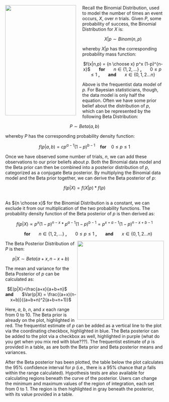 <img src="http://i.stack.imgur.com/hN4lW.png" width="225" height="350" align="left" style="margin-right: 20px;">

Recall the Binomial Distribution, used to model the number of times an event occurs, $X$, over $n$ trials. Given $P$, some probability of success, the Binomial Distribution for $X$ is:

<center> $X|p \sim Binom(n,p)$</center>

whereby $X|p$ has the corresponding probability mass function:

<center>$f(x|n,p) = {n \choose x} p^x (1-p)^{n-x}$ &nbsp;&nbsp;&nbsp;&nbsp;&nbsp; <b> for </b> &nbsp;&nbsp;&nbsp;&nbsp;&nbsp; $n \in \{1,2,...\}$ <b>, </b> &nbsp;&nbsp;&nbsp;&nbsp;&nbsp; $0 \leq p \leq 1$ <b>, </b> &nbsp;&nbsp;&nbsp;&nbsp;&nbsp; <b> and </b> &nbsp;&nbsp;&nbsp;&nbsp;&nbsp; $x \in \{0,1,2...n\}$ </center>

Above is the frequentist data model of $p$. For Bayesian statisticians, though, the data model is only half the equation. Often we have some prior belief about the distribution of $p$, which can be represented by the following Beta Distribution:

<center> $P \sim Beta(a,b)$ </center>

whereby $P$ has the corresponding probability density function:

<center>$f(p|a,b)= cp^{a-1}(1-p)^{b-1}$ &nbsp;&nbsp; <b>for</b> &nbsp;&nbsp; $0 \leq p \leq 1$</center>

Once we have observed some number of trials, $n$, we can add these observations to our prior beliefs about $p$. Both the Binomial data model and the Beta prior can then be combined into a posterior distribution of $p$, categorized as a conjugate Beta posterior. By multiplying the Binomial data model and the Beta prior together, we can derive the Beta posterior of $p$:

<center> $f(p|X) = f(X|p)*f(p)$</center>

<br>
As ${n \choose x}$ for the Binomial Distribution is a constant, we can exclude it from our multiplication of the two probability functions. The probability density function of the Beta posterior of $p$ is then derived as:

<center>$f(p|X) \propto p^x (1-p)^{n-x} * p^{a-1}(1-p)^{b-1} = p^{x+a-1}(1-p)^{n-x+b-1}$

&nbsp;&nbsp;&nbsp;&nbsp;&nbsp; <b> for </b> &nbsp;&nbsp;&nbsp;&nbsp;&nbsp; $n \in \{1,2,...\}$ <b>, </b> &nbsp;&nbsp;&nbsp;&nbsp;&nbsp; $0 \leq p \leq 1$ <b>, </b> &nbsp;&nbsp;&nbsp;&nbsp;&nbsp; <b> and </b> &nbsp;&nbsp;&nbsp;&nbsp;&nbsp; $x \in \{0,1,2...n\}$</center>

<img src="http://i1.cpcache.com/product_zoom/683200970/feeling_marginally_significant_mug.jpg?height=460&width=460&padToSquare=true" width="275" height="250" align="right">

The Beta Posterior Distribution of $P$ is then:

<center>$p|X \sim Beta(a+x, n-x+b)$</center>

The mean and variance for the Beta Posterior of $p$ can be calculated as:

<center>$E(p|X)=\frac{a+x}{a+b+n}$ &nbsp;&nbsp;&nbsp;&nbsp;&nbsp; <b> and </b> &nbsp;&nbsp;&nbsp;&nbsp;&nbsp; $Var(p|X) = \frac{(a+x)(n-x+b)}{(a+b+n)^2(a+b+n+1)}$
</center>

Here, $a$, $b$, $n$, and $x$ each range from 0 to 10. The Beta prior is already on the plot, highlighted in red. The frequentist estimate of $p$ can be added as a vertical line to the plot via the coordinating checkbox, highlighted in blue. The Beta posterior can be added to the plot via a checkbox as well, highlighted in purple (what do you get when you mix red with blue???). The frequentist estimate of $p$ is provided in a table, as are both the Beta prior and Beta posterior means and variances. 

After the Beta posterior has been plotted, the table below the plot calculates the 95% confidence interval for $p$ (i.e., there is a 95% chance that $p$ falls within the range calculated). Hypothesis tests are also available for calculating regions beneath the curve of the posterior. Users can change the minimum and maximum values of the region of integration, each set from 0 to 1. The region is then highlighted in gray beneath the posterior, with its value provided in a table.